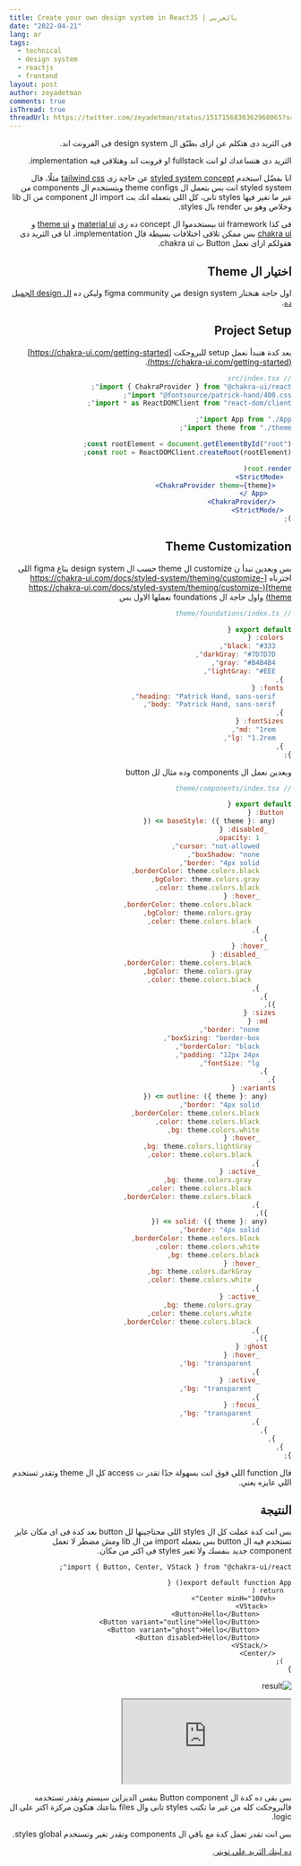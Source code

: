 ```yaml
---
title: Create your own design system in ReactJS | بالعربي
date: "2022-04-21"
lang: ar
tags:
  - technical
  - design system
  - reactjs
  - frontend
layout: post
author: zeyadetman
comments: true
isThread: true
threadUrl: https://twitter.com/zeyadetman/status/1517156830362968065?s=20&t=TAv41PZY8OObKrk06PJ3Vw
---
```


<div dir="rtl">
فى الثريد دى هتكلم عن ازاى بطبّق ال design system فى الفرونت اند.

الثريد دى هتساعدك لو انت fullstack او فرونت اند وهتلاقى فيه implementation.

انا بفضّل استخدم [styled system concept](https://styled-system.com/) عن حاجة زى [tailwind css](https://tailwindcss.com/) مثلًا، فال styled system انت بس بتعمل ال theme configs وبتستخدم ال components من غير ما تغير فيها styles تانى، كل اللى بتعمله انك بت import ال component من ال lib وخلاص وهو بي render بال styles.

فى كذا ui framework بيستخدموا ال concept ده زى [material ui](https://mui.com/) و [theme ui](https://theme-ui.com/) و [chakra ui](https://chakra-ui.com/) بس ممكن تلاقى اختلافات بسيطة فال implementation، انا فى الثريد دى هقولكم ازاى نعمل Button ب chakra ui.

## اختيار ال Theme

اول حاجة هنختار design system من figma community وليكن ده [ال design الجميل ده](https://www.figma.com/community/file/1075811850250564922).

## Project Setup

بعد كدة هنبدأ نعمل setup للبروجكت [https://chakra-ui.com/getting-started](https://chakra-ui.com/getting-started).

```jsx
// src/index.tsx
import { ChakraProvider } from "@chakra-ui/react";
import "@fontsource/patrick-hand/400.css";
import * as ReactDOMClient from "react-dom/client";

import App from "./App";
import theme from "./theme";

const rootElement = document.getElementById("root");
const root = ReactDOMClient.createRoot(rootElement);

root.render(
  <StrictMode>
    <ChakraProvider theme={theme}>
      <App />
    </ChakraProvider>
  </StrictMode>
);
```

## Theme Customization

بس وبعدين نبدأ ن customize ال theme حسب ال design system بتاع figma اللى اخترناه [https://chakra-ui.com/docs/styled-system/theming/customize-theme](https://chakra-ui.com/docs/styled-system/theming/customize-theme) واول حاجة ال foundations نعملها الاول بس

```jsx
// theme/foundations/index.ts

export default {
  colors: {
    black: "#333",
    darkGray: "#7D7D7D",
    gray: "#B4B4B4",
    lightGray: "#EEE",
  },
  fonts: {
    heading: "Patrick Hand, sans-serif",
    body: "Patrick Hand, sans-serif",
  },
  fontSizes: {
    md: "1rem",
    lg: "1.2rem",
  },
};
```

وبعدين نعمل ال components وده مثال لل button

```jsx
// theme/components/index.tsx

export default {
  Button: {
    baseStyle: ({ theme }: any) => ({
      _disabled: {
        opacity: 1,
        cursor: "not-allowed",
        boxShadow: "none",
        border: "4px solid",
        borderColor: theme.colors.black,
        bgColor: theme.colors.gray,
        color: theme.colors.black,
        _hover: {
          borderColor: theme.colors.black,
          bgColor: theme.colors.gray,
          color: theme.colors.black,
        },
      },
      _hover: {
        _disabled: {
          borderColor: theme.colors.black,
          bgColor: theme.colors.gray,
          color: theme.colors.black,
        },
      },
    }),
    sizes: {
      md: {
        border: "none",
        boxSizing: "border-box",
        borderColor: "black",
        padding: "12px 24px",
        fontSize: "lg",
      },
    },
    variants: {
      outline: ({ theme }: any) => ({
        border: "4px solid",
        borderColor: theme.colors.black,
        color: theme.colors.black,
        bg: theme.colors.white,
        _hover: {
          bg: theme.colors.lightGray,
          color: theme.colors.black,
        },
        _active: {
          bg: theme.colors.gray,
          color: theme.colors.black,
          borderColor: theme.colors.black,
        },
      }),
      solid: ({ theme }: any) => ({
        border: "4px solid",
        borderColor: theme.colors.black,
        color: theme.colors.white,
        bg: theme.colors.black,
        _hover: {
          bg: theme.colors.darkGray,
          color: theme.colors.white,
        },
        _active: {
          bg: theme.colors.gray,
          color: theme.colors.white,
          borderColor: theme.colors.black,
        },
      }),
      ghost: {
        _hover: {
          bg: "transparent",
        },
        _active: {
          bg: "transparent",
        },
        _focus: {
          bg: "transparent",
        },
      },
    },
  },
};
```

فال function اللي فوق انت بسهولة جدًا تقدر ت access كل ال theme وتقدر تستخدم اللي عايزه يعني.

## النتيجة

بس انت كدة عملت كل ال styles اللى محتاجينها لل button بعد كدة فى اى مكان عايز تستخدم فيه ال button بس بتعمله import من ال lib ومش مضطر لا تعمل component جديد بنفسك ولا تغير styles فى اكتر من مكان.

```tsx
import { Button, Center, VStack } from "@chakra-ui/react";

export default function App() {
  return (
    <Center minH="100vh">
      <VStack>
        <Button>Hello</Button>
        <Button variant="outline">Hello</Button>
        <Button variant="ghost">Hello</Button>
        <Button disabled>Hello</Button>
      </VStack>
    </Center>
  );
}
```

![result](/assets/result-mui-design-system-ar.jpeg)

<iframe
  src="https://codesandbox.io/embed/design-system-7g4s85?fontsize=14&hidenavigation=1&theme=dark&view=preview"
  style={{
    width: "100%",
    height: "500px",
    margin: "5px auto",
    border: 0,
    borderRadius: "4px",
    overflow: "hidden",
  }}
  title="design-system"
  allow=""
  sandbox="allow-forms  allow-same-origin allow-scripts"
></iframe>

بس بقى ده كدة ال Button component بنفس الديزاين سيستم وتقدر تستخدمه فالبروجكت كله من غير ما تكتب styles تانى وال files بتاعتك هتكون مركزة اكتر على ال logic.

بس انت تقدر تعمل كدة مع باقي ال components وتقدر تغير وتستخدم styles global.

[ده لينك الثريد علي تويتر.](https://twitter.com/zeyadetman/status/1517156830362968065?s=20&t=TAv41PZY8OObKrk06PJ3Vw)

</div>
